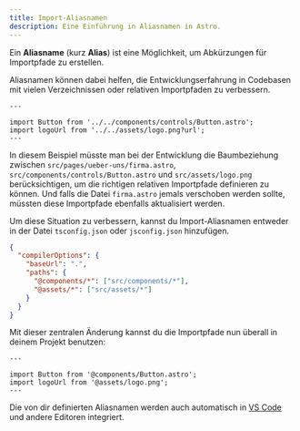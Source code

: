 ```yaml
---
title: Import-Aliasnamen
description: Eine Einführung in Aliasnamen in Astro.
---
```


Ein **Aliasname** (kurz **Alias**) ist eine Möglichkeit, um Abkürzungen für Importpfade zu erstellen.

Aliasnamen können dabei helfen, die Entwicklungserfahrung in Codebasen mit vielen Verzeichnissen oder relativen Importpfaden zu verbessern.

```astro title="mein-projekt/src/pages/ueber-uns/firma.astro"
---

import Button from '../../components/controls/Button.astro';
import logoUrl from '../../assets/logo.png?url';
---
```

In diesem Beispiel müsste man bei der Entwicklung die Baumbeziehung zwischen `src/pages/ueber-uns/firma.astro`, `src/components/controls/Button.astro` und `src/assets/logo.png` berücksichtigen, um die richtigen relativen Importpfade definieren zu können. Und falls die Datei `firma.astro` jemals verschoben werden sollte, müssten diese Importpfade ebenfalls aktualisiert werden.

Um diese Situation zu verbessern, kannst du Import-Aliasnamen entweder in der Datei `tsconfig.json` oder `jsconfig.json` hinzufügen.

```json
{
  "compilerOptions": {
    "baseUrl": ".",
    "paths": {
      "@components/*": ["src/components/*"],
      "@assets/*": ["src/assets/*"]
    }
  }
}
```

Mit dieser zentralen Änderung kannst du die Importpfade nun überall in deinem Projekt benutzen:

```astro title="mein-projekt/src/pages/ueber-uns/firma.astro"
---

import Button from '@components/Button.astro';
import logoUrl from '@assets/logo.png';
---
```

Die von dir definierten Aliasnamen werden auch automatisch in [VS Code](https://code.visualstudio.com/docs/languages/jsconfig) und andere Editoren integriert.

